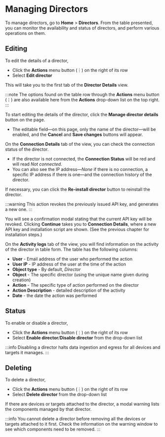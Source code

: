 # Managing Directors

To manage directors, go to **Home** > **Directors**. From the table presented, you can monitor the availability and status of directors, and perform various operations on them.

## Editing

To edit the details of a director,

- Click the **Actions** menu button (&#x22EE;) on the right of its row
- Select **Edit director**

This will take you to the first tab of the **Director Details** view.

:::note
The options found on the table row through the **Actions** menu button (&#x22EE;) are also available here from the **Actions** drop-down list on the top right.
:::

To start editing the details of the director, click the **Manage director details** button on the page.

- The editable field&mdash;on this page, only the name of the director&mdash;will be enabled, and the **Cancel** and **Save changes** buttons will appear.

On the **Connection Details** tab of the view, you can check the connection status of the director.

- If the director is not connected, the **Connection Status** will be red and will read _Not connected_.
- You can also see the IP address&mdash;_None_ if there is no connection, a specific IP address if there is one&mdash;and the connection history of the director.

If necessary, you can click the **Re-install director** button to reinstall the director.

:::warning
This action revokes the previously issued API key, and generates a new one.
:::

You will see a confirmation modal stating that the current API key will be revoked. Clicking **Continue** takes you to **Connection Details**, where a new API key and installation script are shown. (See <Topic id="administration-creating-directors">the previous chapter</Topic> for installation steps.)

On the **Activity logs** tab of the view, you will find information on the activity of the director in table form. The table has the following columns:

- **User** - Email address of the user who performed the action
- **User IP** - IP address of the user at the time of the action
- **Object type** - By default, _Director_
- **Object** - The specific director (using the unique name given during creation)
- **Action** - The specific type of action performed on the director
- **Action Description** - detailed description of the activity
- **Date** - the date the action was performed

## Status

To enable or disable a director,

- Click the **Actions** menu button (&#x22EE;) on the right of its row
- Select **Enable director**/**Disable director** from the drop-down list

:::info
Disabling a director halts data ingestion and egress for all devices and targets it manages.
:::

## Deleting

To delete a director,

- Click the **Actions** menu button (&#x22EE;) on the right of its row
- Select **Delete director** from the drop-down list

If there are devices or targets attached to the director, a modal warning lists the components managed by that director.

:::info
You cannot delete a director before removing all the devices or targets attached to it first. Check the information on the warning window to see which components need to be removed.
:::
